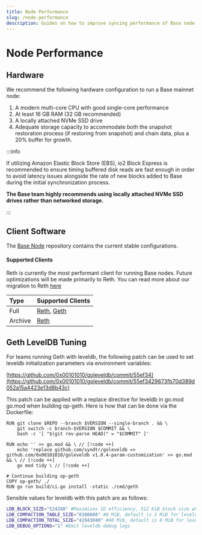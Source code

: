 ```yaml
---
title: Node Performance
slug: /node-performance
description: Guides on how to improve syncing performance of Base node clients
---
```



# Node Performance

## Hardware

We recommend the following hardware configuration to run a Base mainnet node:

1.  A modern multi-core CPU with good single-core performance
2.  At least 16 GB RAM (32 GB recommended)
3.  A locally attached NVMe SSD drive
4.  Adequate storage capacity to accommodate both the snapshot restoration process (if restoring from snapshot) and chain data, plus a 20% buffer for growth.

:::info

If utilizing Amazon Elastic Block Store (EBS), io2 Block Express is recommended to ensure timing buffered disk reads are fast enough in order to avoid latency issues alongside the rate of new blocks added to Base during the initial synchronization process.

**The Base team highly recommends using locally attached NVMe SSD drives rather than networked storage.**

:::

## Client Software

The [Base Node](https://github.com/base/node) repository contains the current stable configurations.

#### Supported Clients

Reth is currently the most performant client for running Base nodes. Future optimizations will be made
primarily to Reth. You can read more about our migration to Reth [here](https://blog.base.dev/scaling-base-with-reth)

| Type    | Supported Clients                                                                                        |
| :------ | :------------------------------------------------------------------------------------------------------- |
| Full    | [Reth](https://github.com/base/node/tree/main/reth), [Geth](https://github.com/base/node/tree/main/geth) |
| Archive | [Reth](https://github.com/base/node/tree/main/reth)                                                      |

## Geth LevelDB Tuning

For teams running Geth with leveldb, the following patch can be used to set leveldb initialization parameters via environment variables:

[https://github.com/0x00101010/goleveldb/commit/55ef34](https://github.com/0x00101010/goleveldb/commit/55ef3429673fb70d389d052a15a4423e13d8b43c)

This patch can be applied with a replace directive for leveldb in go.mod go.mod when building op-geth.
Here is how that can be done via the Dockerfile:

```docker
RUN git clone $REPO --branch $VERSION --single-branch . && \
    git switch -c branch-$VERSION $COMMIT && \
    bash -c '[ "$(git rev-parse HEAD)" = "$COMMIT" ]'

RUN echo '' >> go.mod && \ // [!code ++]
    echo 'replace github.com/syndtr/goleveldb => github.com/0x00101010/goleveldb v1.0.4-param-customization' >> go.mod && \ // [!code ++]
    go mod tidy \ // [!code ++]

# Continue building op-geth
COPY op-geth/ ./
RUN go run build/ci.go install -static ./cmd/geth
```

Sensible values for leveldb with this patch are as follows:

```bash
LDB_BLOCK_SIZE="524288" #Maximizes IO efficiency, 512 KiB block size which equals our raid 0 config chunk size shown in `cat /proc/mdstat`. See http://go/leveldb for detailed explanation
LDB_COMPACTION_TABLE_SIZE="8388608" #8 MiB, default is 2 MiB for leveldb. See http://go/leveldb for detailed explanation
LDB_COMPACTION_TOTAL_SIZE="41943040" #40 MiB, default is 8 MiB for leveldb. See http://go/leveldb for detailed explanation
LDB_DEBUG_OPTIONS="1" #Emit leveldb debug logs
```
